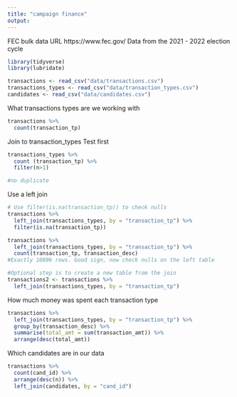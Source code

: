 ```yaml
---
title: "campaign finance"
output:
---
```


FEC bulk data URL https://www.fec.gov/
Data from the 2021 - 2022 election cycle

```r
library(tidyverse)
library(lubridate)
```

```r
transactions <- read_csv("data/transactions.csv")
transactions_types <- read_csv("data/transaction_types.csv")
candidates <- read_csv("data/candidates.csv")
```

What transactions types are we working with
```r
transactions %>% 
  count(transaction_tp)
```

Join to transaction_types
Test first
```r
transactions_types %>% 
  count (transaction_tp) %>% 
  filter(n>1)

#no duplicate
```

Use a left join
```r
# Use filter(is.na(transaction_tp)) to check nulls
transactions %>% 
  left_join(transactions_types, by = "transaction_tp") %>% 
  filter(is.na(transaction_tp))

transactions %>% 
  left_join(transactions_types, by = "transaction_tp") %>% 
  count(transaction_tp, transaction_desc)
#Exactly 10896 rows. Good sign, now check nulls on the left table 

#Optional step is to create a new table from the join
transactions2 <- transactions %>% 
  left_join(transactions_types, by = "transaction_tp")
```

How much money was spent each transaction type
```r
transactions %>% 
  left_join(transactions_types, by = "transaction_tp") %>% 
  group_by(transaction_desc) %>% 
  summarise(total_amt = sum(transaction_amt)) %>% 
  arrange(desc(total_amt))

```

Which candidates are in our data
```r
transactions %>% 
  count(cand_id) %>% 
  arrange(desc(n)) %>% 
  left_join(candidates, by = "cand_id")
```

